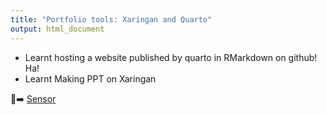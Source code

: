 ```yaml
---
title: "Portfolio tools: Xaringan and Quarto"
output: html_document
---
```


-   Learnt hosting a website published by quarto in RMarkdown on github! Ha!
-   Learnt Making PPT on Xaringan

🌝➡️ [Sensor](https://dianamathai.github.io/Sensor-in-Xaringan-/newSensor.html#1)
